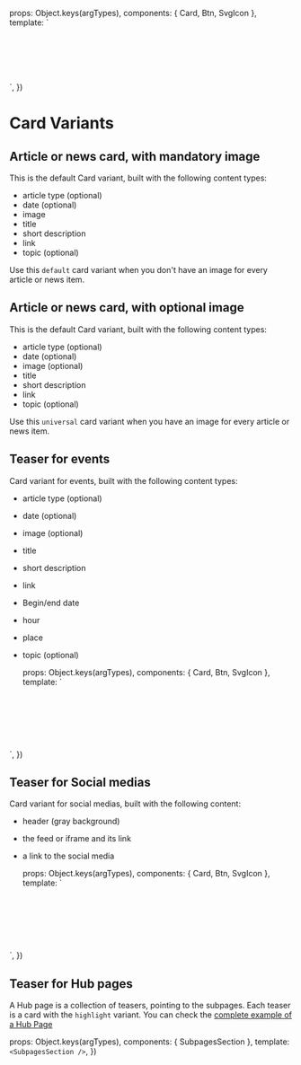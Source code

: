 
<Meta of={CardsVariantsStories} />

  props: Object.keys(argTypes),
  components: { Card, Btn, SvgIcon },
  template: `
  <div>
  <div style="padding: 3em;" class="bg--secondary-50">
    <div style="max-width: 600px; margin: auto;">
      <Card :type="type">
        <template v-slot:image>
          <img src="https://picsum.photos/775/435" alt="cat">
        </template>
        <template v-slot:metaInfos>
          <p class="meta-info">
            <span class="meta-info__item">
              Webartikel
            </span>
            <span class="meta-info__item">
              23. Februar 2022
            </span>
          </p>
        </template>
        <template v-slot:title>
          <h3>Daten und Dienste online kostenlos als Open Government Data (OGD)</h3>
        </template>
        <template v-slot:description>
          <p>
            Sed diam nonumy eirmod tempor invidunt ut labore et dolore magna aliquyam erat,
            sed diam voluptua. At vero eos et ac-cusam et justo duo dolores et ea rebum.
            Stet clita kasd gubergren, no sea takimata sanctus est Lorem ipsum dolor sit amet.
            Lorem
          </p>
        </template>
        <template v-slot:footerInfo>
          Topic
        </template>
        <template v-slot:footerAction>
          <Btn
            to="#"
            variant="outline"
            icon-pos="only"
            icon="ArrowRight"
            label="Weiterlesen"
          />
        </template>
      </Card>
    </div>
  </div>
</div>
  `,
})

# Card Variants

## Article or news card, with mandatory image

This is the default Card variant, built with the following content types:

* article type (optional)
* date (optional)
* image
* title
* short description
* link
* topic (optional)

Use this `default` card variant when you don't have an image for every article or news item.

<Story of={CardsVariantsStories.ArticleOrNewsItem} />

## Article or news card, with optional image

This is the default Card variant, built with the following content types:

* article type (optional)
* date (optional)
* image (optional)
* title
* short description
* link
* topic (optional)

Use this `universal` card variant when you have an image for every article or news item.

<Story of={CardsVariantsStories.NewsItemOptionalImage} />

## Teaser for events

Card variant for events, built with the following content types:

* article type (optional)
* date (optional)
* image (optional)
* title
* short description
* link
* Begin/end date
* hour
* place
* topic (optional)

  props: Object.keys(argTypes),
  components: { Card, Btn, SvgIcon },
  template: `<div>
  <div style="padding: 3em;" class="bg--secondary-50">
    <div style="max-width: 600px; margin: auto;">
      <Card type="default">
        <template v-slot:image>
          <img src="https://picsum.photos/775/350" alt="cat">
        </template>
        <template v-slot:metaInfos>
          <p class="meta-info">
            <span class="meta-info__item">
              Konferenz
            </span>
            <span class="meta-info__item">
              23. Februar 2022
            </span>
          </p>
        </template>
        <template v-slot:title>
          <h3>Event title</h3>
        </template>
        <template v-slot:description>
          <p>
            Hatten Sie schon immer eine Idee, die sie mit Geodaten umsetzen wollten?
            Wollten Sie schon immer ein Problem mit Hilfe von Karten und Luftbildern lösen?
          </p>
        </template>
        <template v-slot:eventInfos>
          <ul class="flex flex-wrap">
            <li class="flex items-center mr-6 mb-2">
              <SvgIcon icon="Calendar" size="xl" class="-ml-1.5 mr-1" />
              <div>10-12 Mai 2022</div>
            </li>
            <li class="flex items-center mr-6 mb-2">
              <SvgIcon icon="Clock" size="xl" class="-ml-1.5 mr-1" />
              <div>9 bis 11 Uhr</div>
            </li>
            <li class="flex items-center mr-6 mb-2">
              <SvgIcon icon="MapMarker" size="xl" class="-ml-1.5 mr-1" />
              <div>Zürich</div>
            </li>
          </ul>
        </template>
        <template v-slot:footerInfo>
          Topic
        </template>
        <template v-slot:footerAction>
          <Btn
            to="#"
            variant="outline"
            icon-pos="only"
            icon="ArrowRight"
            label="Weiterlesen"
          />
        </template>
      </Card>
    </div>
  </div>
</div>`,
})

<Story of={CardsVariantsStories.EventItem} />

## Teaser for Social medias

Card variant for social medias, built with the following content:

* header (gray background)
* the feed or iframe and its link
* a link to the social media

  props: Object.keys(argTypes),
  components: { Card, Btn, SvgIcon },
  template: `<div>
  <div style="padding: 3em;" class="bg--secondary-50">
    <div style="max-width: 600px; margin: auto;">
      <Card>
        <template v-slot:header>
          <SvgIcon icon="Instagram" size="xl" class="mr-2" />
          <div>Instagram insights</div>
        </template>
        <template v-slot:description>
          <div
            class="socials__instagram"
          >
            <iframe class="instagram-media instagram-media-rendered" id="instagram-embed-0"
              src="https://www.instagram.com/p/Cd6KkQsOnOh/embed/?cr=1&amp;v=14&amp;wp=333&amp;rd=https%3A%2F%2Fstorybook.bund-ds.bedev.liip.ch&amp;rp=%2Fiframe.html%3Fid%3Dpages-homepage--example%26viewMode%3Ddocs#%7B%22ci%22%3A0%2C%22os%22%3A880315.3999999994%2C%22ls%22%3A879792.2999999998%2C%22le%22%3A880250.2000000002%7D"
              allowtransparency="true" allowfullscreen="true" frameborder="0" height="588"
              data-instgrm-payload-id="instagram-media-payload-0" scrolling="no"
              style="background: white; width: calc(100% - 2px); border-radius: 3px; border: 1px solid rgb(219, 219, 219); box-shadow: none; display: block; margin: 0px 0px 12px; min-width: 326px; padding: 0px;"></iframe>
          </div>
        </template>
        <template v-slot:footerAction>
          <Btn
            to="#"
            variant="outline"
            icon-pos="only"
            icon="ArrowRight"
            label="Weiterlesen"
          />
        </template>
      </Card>
    </div>
  </div>
</div>`,
})

<Canvas>
  <Story of={CardsVariantsStories.SharingItem} />
</Canvas>

## Teaser for Hub pages

A Hub page is a collection of teasers, pointing to the subpages. Each teaser is a card with the `highlight` variant. You can check the <a href="?path=/story/pages-hub-page--example">complete example of a Hub Page</a>

  props: Object.keys(argTypes),
  components: { SubpagesSection },
  template: `
    <SubpagesSection />
  `,
})

<Canvas>
  <Story of={CardsVariantsStories.HubPageItem} />
</Canvas>
